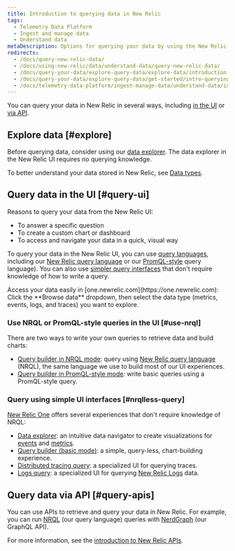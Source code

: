 ```yaml
---
title: Introduction to querying data in New Relic
tags:
  - Telemetry Data Platform
  - Ingest and manage data
  - Understand data
metaDescription: Options for querying your data by using the New Relic UI or our APIs.
redirects:
  - /docs/query-new-relic-data/
  - /docs/using-new-relic/data/understand-data/query-new-relic-data/
  - /docs/query-your-data/explore-query-data/explore-data/introduction-querying-new-relic-data/
  - /docs/query-your-data/explore-query-data/get-started/intro-querying/
  - /docs/telemetry-data-platform/ingest-manage-data/understand-data/introduction-querying-new-relic-data/
---
```


You can query your data in New Relic in several ways, including [in the UI](#query-ui) or [via API](#query-apis).

## Explore data [#explore]

Before querying data, consider using our [data explorer](/docs/query-your-data/explore-query-data/explore-data/introduction-data-explorer/). The data explorer in the New Relic UI requires no querying knowledge.

To better understand your data stored in New Relic, see [Data types](/docs/using-new-relic/data/understand-data/new-relic-data-types).

## Query data in the UI [#query-ui]

Reasons to query your data from the New Relic UI:

* To answer a specific question
* To create a custom chart or dashboard
* To access and navigate your data in a quick, visual way

To query your data in the New Relic UI, you can use [query languages](#use-nrql), including our [New Relic query language](/docs/query-data/nrql-new-relic-query-language/getting-started/introduction-nrql) or our [PromQL-style](https://prometheus.io/docs/prometheus/latest/querying/basics/) query language). You can also use [simpler query interfaces](#nrqlless-query) that don't require knowledge of how to write a query.

<Callout variant="tip">
  Access your data easily in [one.newrelic.com](https://one.newrelic.com): Click the **Browse data** dropdown, then select the data type (metrics, events, logs, and traces) you want to explore.
</Callout>

### Use NRQL or PromQL-style queries in the UI [#use-nrql]

There are two ways to write your own queries to retrieve data and build charts:

* [Query builder in NRQL mode](/docs/chart-builder/use-chart-builder/choose-data/use-advanced-nrql-mode-specify-data): query using [New Relic query language](/docs/query-your-data/nrql-new-relic-query-language/get-started/introduction-nrql-new-relics-query-language) (NRQL), the same language we use to build most of our UI experiences.
* [Query builder in PromQL-style mode](/docs/query-your-data/explore-query-data/chart-builder/use-advanced-promql-mode-specify-data): write basic queries using a PromQL-style query.

### Query using simple UI interfaces [#nrqlless-query]

[New Relic One](/docs/new-relic-one/use-new-relic-one/get-started/introduction-new-relic-one) offers several experiences that don't require knowledge of NRQL:

* [Data explorer](/docs/query-your-data/explore-query-data/data-explorer/introduction-data-explorer): an intuitive data navigator to create visualizations for [events](/docs/using-new-relic/data/understand-data/new-relic-data-types#event-data) and [metrics](/docs/using-new-relic/data/understand-data/new-relic-data-types#metrics).
* [Query builder (basic mode)](/docs/chart-builder/use-chart-builder/choose-data/use-basic-mode-specify-data): a simple, query-less, chart-building experience.
* [Distributed tracing query](/docs/understand-dependencies/distributed-tracing/ui-data/additional-distributed-tracing-features-new-relic-one): a specialized UI for querying traces.
* [Logs query](/docs/logs/new-relic-logs/ui-data/query-syntax-logs): a specialized UI for querying [New Relic Logs](/docs/logs/new-relic-logs/get-started/introduction-new-relic-logs) data.

## Query data via API [#query-apis]

You can use APIs to retrieve and query your data in New Relic. For example, you can run [NRQL](/docs/query-your-data/nrql-new-relic-query-language/get-started/introduction-nrql-new-relics-query-language) (our query language) queries with [NerdGraph](/docs/apis/graphql-api/get-started/introduction-new-relic-nerdgraph) (our GraphQL API).

For more information, see the [introduction to New Relic APIs](/docs/apis/get-started/intro-apis/introduction-new-relic-apis).
